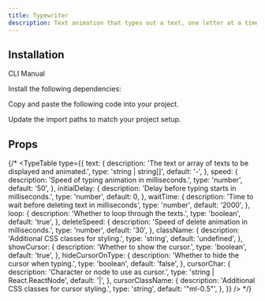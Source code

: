 ```yaml
---
title: Typewriter
description: Text animation that types out a text, one letter at a time.
---
```


<References>
<Reference label="Fancy Components" link="https://www.fancycomponents.dev/docs/components/text/typewriter" />
</References>

<ComponentCollapse
  name="text-type-demo"
  hasReTrigger
  classNameComponentContainer="min-h-[100px]"
/>

## Installation

<Tabs defaultValue="cli">

<TabsList>
  <TabsTrigger value="cli">CLI</TabsTrigger>
  <TabsTrigger value="manual">Manual</TabsTrigger>
</TabsList>
<TabsContent value="cli">

<ComponentCli name="text-type"/>

</TabsContent>

<TabsContent value="manual">

<Steps>

<Step>Install the following dependencies:</Step>

<ComponentCli name="text-type"/>

<Step>Copy and paste the following code into your project.</Step>

<ComponentSource name="text-type" />

<Step>Update the import paths to match your project setup.</Step>

</Steps>

</TabsContent>

</Tabs>

## Props

<AutoTypeTable path="./content/docs/props.ts" name="TextType" />

{/* <TypeTable
  type={{
    text: {
      description:
        'The text or array of texts to be displayed and animated.',
      type: 'string | string[]',
      default: '-',
    },
    speed: {
      description:
        'Speed of typing animation in milliseconds.',
      type: 'number',
      default: '50',
    },
    initialDelay: {
      description:
        'Delay before typing starts in milliseconds.',
      type: 'number',
      default: 0,
    },
    waitTime: {
      description:
        'Time to wait before deleting text in milliseconds',
      type: 'number',
      default: '2000',
    },
    loop: {
      description:
        'Whether to loop through the texts.',
      type: 'boolean',
      default: 'true',
    },
    deleteSpeed: {
      description:
        'Speed of delete animation in milliseconds.',
      type: 'number',
      default: '30',
    },
    className: {
      description:
        'Additional CSS classes for styling.',
      type: 'string',
      default: 'undefined',
    },
    showCursor: {
      description:
        'Whether to show the cursor.',
      type: 'boolean',
      default: 'true',
    },
    hideCursorOnType: {
      description:
        'Whether to hide the cursor when typing.',
      type: 'boolean',
      default: 'false',
    },
    cursorChar: {
      description:
        'Character or node to use as cursor.',
      type: 'string | React.ReactNode',
      default: '|',
    },
    cursorClassName: {
      description:
        'Additional CSS classes for cursor styling.',
      type: 'string',
      default: '"ml-0.5"',
    },
  }}
/> */}

